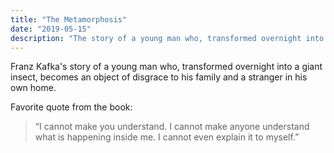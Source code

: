 ```yaml
---
title: "The Metamorphosis"
date: "2019-05-15"
description: "The story of a young man who, transformed overnight into a giant insect, becomes an object of disgrace to his family and a stranger in his own home."
---
```


Franz Kafka's story of a young man who, transformed overnight into a giant insect, becomes an object of disgrace to his family and a stranger in his own home.

Favorite quote from the book:

> “I cannot make you understand. I cannot make anyone understand what is happening inside me. I cannot even explain it to myself.”
